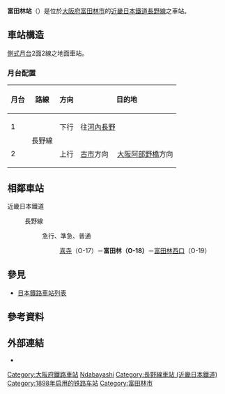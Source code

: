 {{NoteTA|1 = zh:富田林站; zh-cn:富田林站; zh-tw:富田林車站; zh-hk:富田林站; }}
{{日本車站資訊
|公司色       = #c03
|文字色     = 
|站名       = 富田林站
|圖片       = Kintetsu Tondabayashi Station.JPG
|pxl        = 300px
|圖片說明   = 富田林站（北口）（2015年12月攝）
|日文原名    = 富田林
|平假名   = とんだばやし
|羅馬拼音   = Tondabayashi
|電報略號   = トン
|所在地     = {{JPN}}[[大阪府|大阪府]][[富田林市|富田林市]]本町18番17號
|車站構造     = [[地面車站|地面車站]]
|月台配置     = 2面2線
|啟用年月日 = 1898年（[[明治|明治]]31年）4月14日
|廢站年月日 = 
|乘客人數   = 
|上下車人次   = 15,229
|統計年度   = 2010年
|轉車       = 
|備註       = 
|adjacent = {{Adjacent stations|system=近畿日本鐵道|line=O|left=喜志|right=富田林西口|note-left=O17<br />2.3km|note-mid={{近鐵車站編號|O|18}}<br />距離[[古市站_(大阪府)|古市]]5.7km<br />距離[[大阪阿部野橋站|大阪阿部野橋]]24.0km|note-right=O19<br />0.6km}}
}}

'''富田林站'''（{{jpn|j=富田林駅|hg=とんだばやしえき|rm=Tondabayashi eki|f=y}}）是位於[[大阪府|大阪府]][[富田林市|富田林市]]的[[近畿日本鐵道|近畿日本鐵道]][[近鐵長野線|長野線]]之車站。

==車站構造==

[[側式月台|側式月台]]2面2線之地面車站。
=== 月台配置 ===
{| class="wikitable"
!月台!!路線!!方向!!目的地
|-
! 1
| rowspan=2|{{近鐵車站編號|O}} 長野線
| style="text-align:center" | 下行
| {{近鐵車站編號|O}} 往[[河內長野站|河內長野]]
|-
! 2
| style="text-align:center" | 上行
| {{近鐵車站編號|O}} [[古市站_(大阪府)|古市]]方向　{{近鐵車站編號|F}} [[大阪阿部野橋站|大阪阿部野橋]]方向
|}

== 相鄰車站 ==
; 近畿日本鐵道
: {{近鐵車站編號|O}} 長野線
:: {{Color|#ff8000|■}}急行、{{Color|#009933|■}}準急、{{Color|#0033ff|■}}普通
::: [[喜志站|喜寺]]（O-17）－'''富田林（O-18）'''－[[富田林西口站|富田林西口]]（O-19）

== 參見 ==
*[[日本鐵路車站列表|日本鐵路車站列表]]
== 參考資料 ==
{{Reflist}}
== 外部連結 ==
* {{外部連結/近畿日本鐵道車站|16007|富田林}}
{{長野線 (近畿日本鐵道)}}

{{DEFAULTSORT:Tondabayashi}}
[[Category:大阪府鐵路車站|Category:大阪府鐵路車站]]
[[Category:日本鐵路車站_To|Ndabayashi]]
[[Category:長野線車站_(近畿日本鐵道)|Category:長野線車站 (近畿日本鐵道)]]
[[Category:1898年启用的铁路车站|Category:1898年启用的铁路车站]]
[[Category:富田林市|Category:富田林市]]